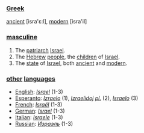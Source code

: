 ===[[Greek]]===

[[ancient]] [isra'ε:l], [[modern]] [isra'il]

===[[masculine]]===

#The [[patriarch]] [[Israel]].
#The [[Hebrew]] [[people]], the [[child|children]] of [[Israel]].
#The [[state]] of [[Israel]], both [[ancient]] and [[modern]].

=== [[other]] [[languages]]===

*[[English]]: ''[[Israel]]'' (1-3)
*[[Esperanto]]: ''[[Izraelo]]'' (1), ''[[Izraelido|Izraelidoj]]'' ''[[plural|pl.]]'' (2), ''[[Israelo]]'' (3)
*[[French]]: ''[[Israël]]'' (1-3)
*[[German]]: ''[[Israel]]'' (1-3)
*[[Italian]]: ''[[Israele]]'' (1-3)
*[[Russian]]: ''[[Израэль]]'' (1-3)